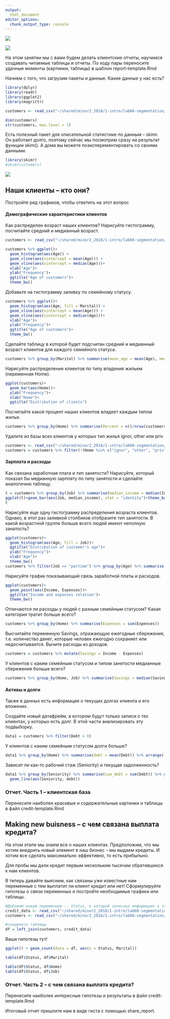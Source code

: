 ```yaml
---
output: 
  html_document
editor_options: 
  chunk_output_type: console
---
```


![](future_work.png)


![](segmentation.png) 

На этом занятии мы с вами будем делать клиентские отчеты, научимся создавать читаемые таблицы и отчеты. По ходу пары переносите удачные моменты (картинки, таблицы) в шаблон report-template.Rmd

Начнем с того, что загрузим пакеты и данные. Какие данные у нас есть? 
```r
library(dplyr) 
library(readr)
library(ggplot2)
library(magrittr)

customers <- read_csv("~/shared/minor2_2018/1-intro/lab08-segmentation/customers.csv") 

dim(customers)
str(customers, max.level = 1)
```

Есть полезный пакет для описательной статистике по данным -- skimr. Он работает долго, поэтому сейчас мы посмотрим сразу на результат функции skim(). А дома вы можете поэксперементировать со своими данными.
```r
library(skimr)
#skim(customers)
```

![](skimr.png)



## Наши клиенты -- кто они?
Постройте ряд графиков, чтобы ответить на этот вопрос

#### Демографические характеристики клиентов

Как распределен возраст наших клиентов? Нарисуйте гистограмму, посчитайте средний и медианный возраст.
```r
customers <- read_csv("~/shared/minor2_2018/1-intro/lab08-segmentation/customers.csv") 
```

```r
customers %>% ggplot()+ 
  geom_histogram(aes(Age)) + 
  geom_vline(aes(xintercept = mean(Age))) + 
  geom_vline(aes(xintercept = median(Age)))+
  xlab("Age")+
  ylab("Frequency")+
  ggtitle("Age of customers")+
  theme_bw()

```

Добавьте на гистограмму заливку по семейному статусу. 

```r
customers %>% ggplot()+ 
  geom_histogram(aes(Age, fill = Marital)) + 
  geom_vline(aes(xintercept = mean(Age))) + 
  geom_vline(aes(xintercept = median(Age)))+
  xlab("Age")+
  ylab("Frequency")+
  ggtitle("Age of customers")+
  theme_bw()
```

Сделайте таблицу в которой будет подсчитан средний и медианный возраст клиентов для каждого семейного статуса.

```r
customers %>% group_by(Marital) %>% summarise(mean_age = mean(Age), median_age = median(Age))
```

Нарисуйте распределение клиентов по типу владения жильем (переменная Home). 

```r
ggplot(customers)+
  geom_bar(aes(Home))+
  ylab("Frequency")+
  xlab("Home")+
  ggtitle("Distribution of clients")

```

Посчитайте какой процент наших клиентов владеет каждым типом жилья.

```r

customers %>% group_by(Home) %>% summarise(Percent = n()/nrow(customers)*100)

```

Удалите из базы всех клиентов у которых тип жилья ignor, other или priv

```r
customers <- read_csv("~/shared/minor2_2018/1-intro/lab08-segmentation/customers.csv") 
customers = customers %>% filter(!(Home %in% c("ignor", "other", "priv")))

```

#### Зарплата и расходы

Как связана заработная плата и тип занятости? Нарисуйте, который показал бы медианную зарплату по типу занятости и сделайте аналогичню таблицу.

```r
t = customers %>% group_by(Job) %>% summarise(median_income = median(Income))
ggplot(t)+geom_bar(aes(Job, median_income), stat = "identity")+theme_bw()+ggtitle("Job and income relation")+ylab("Average income")
t
```

Нарисуйте еще одну гистограмму распределения возраста клиентов. Однако, в этот раз заливкой столбиков отобразите тип занятости. В какой возрастной группе больше всего людей имеют неполную занатость?

```r
ggplot(customers)+
  geom_histogram(aes(Age, fill = Job))+
  ggtitle("Distribution of customer's age")+
  ylab("Frequency")+
  xlab("Age")+
  theme_bw()
customers %>% filter(Job == "partime") %>% group_by(Age) %>% summarise(count = n()) %>% arrange(-count)
```

Нарисуйте график показывающий связь заработной платы и расходов.

```r
ggplot(customers)+
  geom_point(aes(Income, Expenses))+
  ggtitle("Income and expenses relation")+
  theme_bw()
```

Отличаются ли расходы у людей с разным семейным статусом? Какая категория тратит больше всего?

```r
customers %>% group_by(Home) %>% summarise(Expenses = sum(Expenses))
```

Высчитайте переменную Savings, отражающую ежегодные сбережения, т.е. количество денег, которые человек ежегодно сохраняет или недосчитывается. Вычите расходы из доходов.

```r
customers = customers %>% mutate(Savings = Income - Expenses)
```

У клиентов с каким семейным статусом и типом занятости медианные сбережения больше всего?

```r
customers %>% group_by(Home, Job) %>% summarise(Savings = median(Savings)) %>% arrange(-Savings)
```

#### Активы и долги

Также в данных есть информация о текущих долгах клиента и его вложених. 

Создайте новый датафрейм, в котором будут только записи о тех клиентах, у которых есть долг. В этой части анализировать эту подвыборку.

```r
data1 = customers %>% filter(Debt > 0)
```

У клиентов с каким семейным статусом долги больше? 

```r
data1 %>% group_by(Home) %>% summarise(debt = mean(Debt)) %>% arrange(-debt)
```

Зависит ли как-то рабочий стаж (Seniority) и текущая задолженность?

```r
data1 %>% group_by(Seniority) %>% summarise(sum_debt = sum(Debt)) %>% ggplot()+
  geom_line(aes(Seniority, debt))
```

### Отчет. Часть 1 -- клиентская база
Перенесите наиболее красивые и содержательные картинки и таблицы в файл credit-template.Rmd


## Making new buisness -- с чем связана выплата кредита? 
На этом этапе мы знаем все о наших клиентах. Предположим, что мы хотим внедрить новый элемент в наш бизнес -- мы выдаем кредиты. И хотим все сделать максимально эффективно, то есть прибыльно.

Для пробы мы дали кредит первым нескольким тысячам обратившихся к нам клиентов. 

В теперь давайте выясним, как связаны уже известные нам переменные с тем выплатит ли клиент кредит или нет!
Сформулируйте гипотезы о связи переменных и постройте необходимые графики или таблицы.

```r
#Добавим новую переменную -- Status, в которой записана информация о том, вернул ли клиент кредит или нет. 
credit_data <- read_csv("~/shared/minor2_2018/1-intro/lab08-segmentation/credit-data.csv")
customers <- read_csv("~/shared/minor2_2018/1-intro/lab08-segmentation/customers.csv") 

#соедините таблицы
df = left_join(customers, credit_data)

```

Ваши гипотезы тут!
```r
ggplot() + geom_count(data = df, aes(x = Status, Marital))

table(df$Status, df$Marital)

```
```r
table(df$Status, df$Home)
table(df$Status, df$Job)

```

### Отчет. Часть 2 -- с чем связана выплата кредита?
Перенесите наиболее интересные гипотезы и результаты в файл credit-template.Rmd

Итоговый отчет пришлите нам в виде гиста с помощью share_report.

